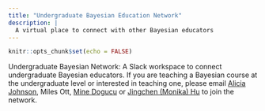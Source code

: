 ```yaml
---
title: "Undergraduate Bayesian Education Network"
description: |
  A virtual place to connect with other Bayesian educators
---
```


```r
knitr::opts_chunk$set(echo = FALSE)
```

Undergraduate Bayesian Network: A Slack workspace to connect undergraduate Bayesian educators. If you are teaching a Bayesian course at the undergraduate level or interested in teaching one, please email [Alicia Johnson](mailto:ajohns24@macalester.edu), Miles Ott, [Mine Dogucu](mailto:mdogucu@uci.edu){target="_blank"} or [Jingchen (Monika) Hu](mailto:jihu@vassar.edu){target="_blank"} to join the network.  


